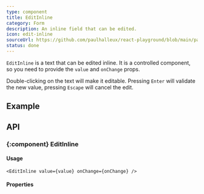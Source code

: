 ```yaml
---
type: component
title: EditInline
category: Form
description: An inline field that can be edited.
icon: edit-inline
sourceUrl: https://github.com/paulhalleux/react-playground/blob/main/packages/playground/src/components/EditInline/EditInline.tsx
status: done
---
```


`EditInline` is a text that can be edited inline. It is a controlled component, so you need to provide the `value` and `onChange` props.

Double-clicking on the text will make it editable. Pressing `Enter` will validate the new value, pressing `Escape` will cancel the edit.

## Example

<Example name="components/Form/EditInline" />

## API

### \{:component} EditInline

#### Usage

```tsx
<EditInline value={value} onChange={onChange} />
```

#### Properties

<Properties component="EditInline" />